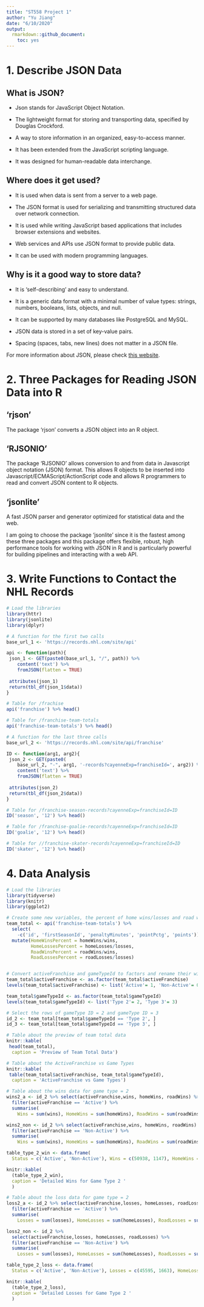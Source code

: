 ```yaml
---
title: "ST558 Project 1"
author: "Yu Jiang"
date: "6/10/2020"
output: 
  rmarkdown::github_document:
    toc: yes
---
```

# 1. Describe JSON Data

## What is JSON?

* Json stands for JavaScript Object Notation.

* The lightweight format for storing and transporting data, specified by Douglas Crockford.

* A way to store information in an organized, easy-to-access manner. 

* It has been extended from the JavaScript scripting language.

* It was designed for human-readable data interchange.


## Where does it get used? 

* It is used when data is sent from a server to a web page. 

* The JSON format is used for serializing and transmitting structured data over network connection.

* It is used while writing JavaScript based applications that includes browser extensions and websites. 

* Web services and APIs use JSON format to provide public data. 

* It can be used with modern programming languages.

## Why is it a good way to store data?

* It is 'self-describing' and easy to understand.

* It is a generic data format with a minimal number of value types: strings, numbers, booleans, lists, objects, and null.

* It can be supported by many databases like PostgreSQL and MySQL.

* JSON data is stored in a set of key-value pairs.

* Spacing (spaces, tabs, new lines) does not matter in a JSON file.

For more information about JSON, please check [this website](https://en.wikipedia.org/wiki/JSON). 

# 2. Three Packages for Reading JSON Data into R

## 'rjson'

The package 'rjson' converts a JSON object into an R object. 

## 'RJSONIO'

The package 'RJSONIO' allows conversion to and from
data in Javascript object notation (JSON) format.
This allows R objects to be inserted into Javascript/ECMAScript/ActionScript code
and allows R programmers to read and convert JSON content to R objects.

## 'jsonlite'

A fast JSON parser and generator optimized for statistical data and the web.

I am going to choose the package 'jsonlite' since it is the fastest among these three packages and this package offers flexible, robust, high performance tools for working with JSON in R and is particularly powerful for building pipelines and interacting with a web API. 

# 3. Write Functions to Contact the NHL Records

```r

# Load the libraries
library(httr)
library(jsonlite)
library(dplyr)

# A function for the first two calls
base_url_1 <- 'https://records.nhl.com/site/api'

api <- function(path){
 json_1 <- GET(paste0(base_url_1, "/", path)) %>%
    content('text') %>%
    fromJSON(flatten = TRUE) 
 
 attributes(json_1)
 return(tbl_df(json_1$data))
}

# Table for /frachise
api('franchise') %>% head()

# Table for /franchise-team-totals
api('franchise-team-totals') %>% head()

# A function for the last three calls
base_url_2 <- 'https://records.nhl.com/site/api/franchise'

ID <- function(arg1, arg2){
 json_2 <- GET(paste0(
    base_url_2, "-", arg1, '-records?cayenneExp=franchiseId=', arg2)) %>%
    content('text') %>%
    fromJSON(flatten = TRUE)
 
 attributes(json_2)
 return(tbl_df(json_2$data))
}

# Table for /franchise-season-records?cayenneExp=franchiseId=ID
ID('season', '12') %>% head()

# Table for /franchise-goalie-records?cayenneExp=franchiseId=ID
ID('goalie', '12') %>% head()

# Table for //franchise-skater-records?cayenneExp=franchiseId=ID
ID('skater', '12') %>% head()

```


# 4. Data Analysis

```r
# Load the libraries
library(tidyverse)
library(knitr)
library(ggplot2)

# Create some new variables, the percent of home wins/losses and road wins/losses
team_total <- api('franchise-team-totals') %>%
  select(
    -c('id', 'firstSeasonId', 'penaltyMinutes', 'pointPctg', 'points')) %>% 
  mutate(HomeWinsPercent = homeWins/wins, 
         HomeLossesPercent = homeLosses/losses, 
         RoadWinsPercent = roadWins/wins, 
         RoadLossesPercent = roadLosses/losses)


# Convert activeFranchise and gameTypeId to factors and rename their with levels
team_total$activeFranchise <- as.factor(team_total$activeFranchise)
levels(team_total$activeFranchise) <- list('Active'= 1, 'Non-Active'= 0)

team_total$gameTypeId <- as.factor(team_total$gameTypeId)
levels(team_total$gameTypeId) <- list('Type 2'= 2, 'Type 3'= 3)

# Select the rows of gameType ID = 2 and gameType ID = 3
id_2 <- team_total[team_total$gameTypeId == 'Type 2', ]
id_3 <- team_total[team_total$gameTypeId == 'Type 3', ]

# Table about the preview of team total data
knitr::kable(
 head(team_total),
  caption = 'Preview of Team Total Data')

# Table about the ActiveFranchise vs Game Types
knitr::kable(
 table(team_total$activeFranchise, team_total$gameTypeId),
  caption = 'ActiveFranchise vs Game Types')

# Table about the wins data for game type = 2
wins2_a <- id_2 %>% select(activeFranchise,wins, homeWins, roadWins) %>%
  filter(activeFranchise == 'Active') %>% 
  summarise(
    Wins = sum(wins), HomeWins = sum(homeWins), RoadWins = sum(roadWins))

wins2_non <- id_2 %>% select(activeFranchise,wins, homeWins, roadWins) %>%
  filter(activeFranchise == 'Non-Active') %>% 
  summarise(
    Wins = sum(wins), HomeWins = sum(homeWins), RoadWins = sum(roadWins))

table_type_2_win <- data.frame(
  Status = c('Active', 'Non-Active'), Wins = c(50938, 1147), HomeWins = c(29436, 718), RoadWins = c(21502, 429))

knitr::kable(
  (table_type_2_win),
  caption = 'Detailed Wins for Game Type 2 '
  )

# Table about the loss data for game type = 2
loss2_a <- id_2 %>% select(activeFranchise,losses, homeLosses, roadLosses) %>%
  filter(activeFranchise == 'Active') %>% 
  summarise(
    Losses = sum(losses), HomeLosses = sum(homeLosses), RoadLosses = sum(roadLosses))

loss2_non <- id_2 %>% 
  select(activeFranchise,losses, homeLosses, roadLosses) %>%
  filter(activeFranchise == 'Non-Active') %>% 
  summarise(
    Losses = sum(losses), HomeLosses = sum(homeLosses), RoadLosses = sum(roadLosses))

table_type_2_loss <- data.frame(
  Status = c('Active', 'Non-Active'), Losses = c(45595, 1663), HomeLosses = c(18925, 660), RoadLosses = c(26670, 1003))

knitr::kable(
  (table_type_2_loss),
  caption = 'Detailed Losses for Game Type 2 '
  )

```

```r

```


